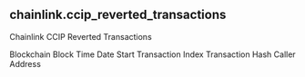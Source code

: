## chainlink.ccip_reverted_transactions 
Chainlink CCIP Reverted Transactions


<ParamField path="blockchain">
Blockchain
</ParamField>
<ParamField path="block_time">
Block Time
</ParamField>
<ParamField path="date_start">
Date Start
</ParamField>
<ParamField path="tx_index">
Transaction Index
</ParamField>
<ParamField path="tx_hash">
Transaction Hash
</ParamField>
<ParamField path="caller_address">
Caller Address
</ParamField>

